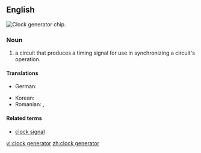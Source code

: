 ==English==
[[Image:ICS 952018AF.jpg|thumb|'''Clock generator''' chip.]]
{{wikipedia}}

===Noun===
{{en-noun|head=[[clock]] [[generator]]}}

# {{label|en|computing|electronics}} a circuit that produces a timing signal for use in synchronizing a circuit's operation.

====Translations====
{{trans-top|circuit}}
* German: {{t|de|Taktgeber|n}}
{{trans-mid}}
* Korean: {{t|ko|클럭발생부|tr=keulleok-balsaengbu}}
* Romanian: {{t|ro|generator de tact|n}}, {{t|ro|generator de puls|n}}
{{trans-bottom}}

====Related terms====
* [[clock signal]]

[[vi:clock generator]]
[[zh:clock generator]]